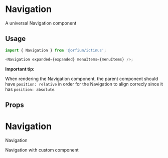 
<Meta of={NavigationStories} />

# Navigation

A universal Navigation component

## Usage

```js
import { Navigation } from '@orfium/ictinus';

<Navigation expanded={expanded} menuItems={menuItems} />;
```

<b>Important tip: </b>

When rendering the Navigation component, the parent component should have `position: relative` in order for the Navigation to align correcly since it has `position: absolute`.

## Props

<ArgTypes of={Navigation} />

# Navigation

Navigation

<Canvas of={NavigationStories.NavigationStory} />

Navigation with custom component

<Canvas of={NavigationStories.NavigationWithCustomComponent} />
